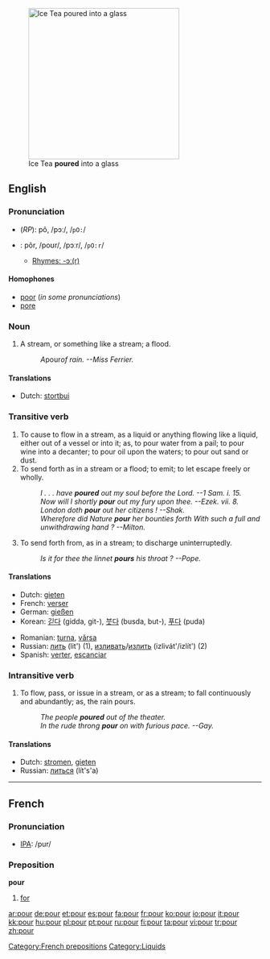 [[Image:Ice Tea.jpg|thumb|300px|right|Ice Tea '''poured''' into a glass]]

==English==

===Pronunciation===
*(''RP''): pô, /pɔː/, /<tt>pO:</tt>/
*{{US}}: pôr, /poʊr/, /pɔːr/, /<tt>pO:r</tt>/
**[[rhymes:English:-ɔː(r)|Rhymes: -ɔː(r)]]

====Homophones====
*[[poor]] (''in some pronunciations'')
*[[pore]]

===Noun===
{{en-noun}}

# {{rivers}} {{colloquial}} A stream, or something like a stream; a flood.
#:''A ''pour'' of rain. --Miss Ferrier.''

==== Translations ====
*Dutch: [[stortbui]] {{f}}


===Transitive verb===
{{en-verb}} 

# To cause to flow in a stream, as a liquid or anything flowing like a liquid, either out of a vessel or into it; as, to pour water from a pail; to pour wine into a decanter; to pour oil upon the waters; to pour out sand or dust.
# To send forth as in a stream or a flood; to emit; to let escape freely or wholly.
#:''I . . . have '''poured''' out my soul before the Lord. --1     Sam. i. 15.''
#:''Now will I shortly '''pour''' out my fury upon thee. --Ezek. vii. 8.''
#:''London doth '''pour''' out her citizens !   --Shak.''
#:''Wherefore did Nature '''pour''' her bounties forth With such a full and unwithdrawing hand ?  --Milton.''
# To send forth from, as in a stream; to discharge uninterruptedly.
#:''Is it for thee the linnet '''pours''' his throat ? --Pope.''

==== Translations ====
{{top}}
*Dutch: [[gieten]]
*French: [[verser]]
*German: [[gießen]]
*Korean: [[긷다]] (gidda, git-), [[붓다]] (busda, but-), [[푸다]] (puda)
{{mid}}
*Romanian: [[turna]], [[vărsa]]
*Russian: [[лить]] (lit') (1), [[изливать]]/[[излить]] (izlivát'/izlít') (2)
*Spanish: [[verter]], [[escanciar]]
{{bottom}}

=== Intransitive verb ===
{{en-verb}}

# To flow, pass, or issue in a stream, or as a stream; to fall continuously and abundantly; as, the rain pours.
#:''The people '''poured''' out of the theater.''
#:''In the rude throng '''pour''' on with furious pace. --Gay.''

==== Translations ====
*Dutch: [[stromen]], [[gieten]]
*Russian: [[литься]] (lít's'a)

----

==French==
===Pronunciation===
*[[w:IPA|IPA]]: /pur/

===Preposition===
'''pour'''

#[[for]]
[[Category:French prepositions]]

[[Category:Liquids]]

[[ar:pour]]
[[de:pour]]
[[et:pour]]
[[es:pour]]
[[fa:pour]]
[[fr:pour]]
[[ko:pour]]
[[io:pour]]
[[it:pour]]
[[kk:pour]]
[[hu:pour]]
[[pl:pour]]
[[pt:pour]]
[[ru:pour]]
[[fi:pour]]
[[ta:pour]]
[[vi:pour]]
[[tr:pour]]
[[zh:pour]]